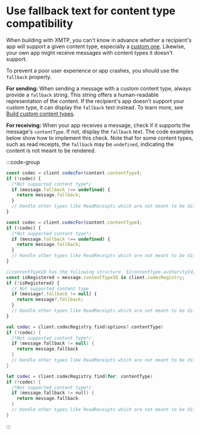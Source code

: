 # Use fallback text for content type compatibility

When building with XMTP, you can't know in advance whether a recipient's app will support a given content type, especially a [custom one](/inboxes/content-types/content-types#create-a-custom-content-type). Likewise, your own app might receive messages with content types it doesn't support.

To prevent a poor user experience or app crashes, you should use the `fallback` property.

**For sending:** When sending a message with a custom content type, always provide a `fallback` string. This string offers a human-readable representation of the content. If the recipient's app doesn't support your custom type, it can display the `fallback` text instead. To learn more, see [Build custom content types](/inboxes/content-types/custom).

**For receiving:** When your app receives a message, check if it supports the message's `contentType`. If not, display the `fallback` text. The code examples below show how to implement this check. Note that for some content types, such as read receipts, the `fallback` may be `undefined`, indicating the content is not meant to be rendered.

:::code-group

```js [Browser]
const codec = client.codecFor(content.contentType);
if (!codec) {
  /*Not supported content type*/
  if (message.fallback !== undefined) {
    return message.fallback;
  }
  // Handle other types like ReadReceipts which are not meant to be displayed
}
```

```js [Node]
const codec = client.codecFor(content.contentType);
if (!codec) {
  /*Not supported content type*/
  if (message.fallback !== undefined) {
    return message.fallback;
  }
  // Handle other types like ReadReceipts which are not meant to be displayed
}
```

```jsx [React Native]
//contentTypeID has the following structure `${contentType.authorityId}/${contentType.typeId}:${contentType.versionMajor}.${contentType.versionMinor}`;
const isRegistered = message.contentTypeID in client.codecRegistry;
if (!isRegistered) {
  // Not supported content type
  if (message?.fallback != null) {
    return message?.fallback;
  }
  // Handle other types like ReadReceipts which are not meant to be displayed
}
```

```kotlin [Kotlin]
val codec = client.codecRegistry.find(options?.contentType)
if (!codec) {
  /*Not supported content type*/
  if (message.fallback != null) {
    return message.fallback
  }
  // Handle other types like ReadReceipts which are not meant to be displayed
}
```

```swift [Swift]
let codec = client.codecRegistry.find(for: contentType)
if (!codec) {
  /*Not supported content type*/
  if (message.fallback != null) {
    return message.fallback
  }
  // Handle other types like ReadReceipts which are not meant to be displayed
}
```

:::
